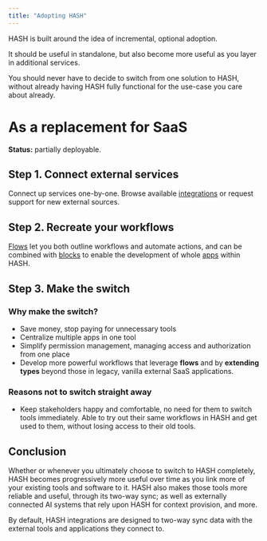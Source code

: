 ```yaml
---
title: "Adopting HASH"
---
```


HASH is built around the idea of incremental, optional adoption.

It should be useful in standalone, but also become more useful as you layer in additional services.

You should never have to decide to switch from one solution to HASH, without already having HASH fully functional for the use-case you care about already.

# As a replacement for SaaS

**Status:** partially deployable.

## Step 1. Connect external services

Connect up services one-by-one. Browse available [integrations](https://hash.ai/integrations) or request support for new external sources.

## Step 2. Recreate your workflows

[Flows](https://hash.ai/guide/flows) let you both outline workflows and automate actions, and can be combined with [blocks](https://hash.ai/guide/pages/blocks) to enable the development of whole [apps](https://hash.ai/guide/apps) within HASH.

## Step 3. Make the switch

### Why make the switch?

- Save money, stop paying for unnecessary tools
- Centralize multiple apps in one tool
- Simplify permission management, managing access and authorization from one place
- Develop more powerful workflows that leverage **flows** and by **extending types** beyond those in legacy, vanilla external SaaS applications.

### Reasons not to switch straight away

- Keep stakeholders happy and comfortable, no need for them to switch tools immediately. Able to try out their same workflows in HASH and get used to them, without losing access to their old tools.

## Conclusion

Whether or whenever you ultimately choose to switch to HASH completely, HASH becomes progressively more useful over time as you link more of your existing tools and software to it. HASH also makes those tools more reliable and useful, through its two-way sync; as well as externally connected AI systems that rely upon HASH for context provision, and more.

By default, HASH integrations are designed to two-way sync data with the external tools and applications they connect to.
